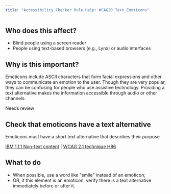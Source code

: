 ```yaml
---
title: "Accessibility Checker Rule Help: WCAG20_Text_Emoticons"
---
```


<div className="toolHelp">
<Row>
<Column colLg={5} colMd={3} colSm={4} className="toolLeft">

## Who does this affect?

* Blind people using a screen reader
* People using text-based browsers (e.g., Lynx) or audio interfaces

## Why is this important?

Emoticons include ASCII characters that form facial expressions and other ways to communicate an emotion to the user. Though they are very popular, they can be confusing for people who use assistive technology. Providing a text alternative makes the information accessible through audio or other channels.

</Column>
<Column colLg={11} colMd={5} colSm={4} className="toolMain">

<div id="locLevel" className="level-violation">Needs review</div>

## Check that emoticons have a text alternative
Emoticons must have a short text alternative that describes their purpose

[IBM 1.1.1 Non-text content](https://www.ibm.com/able/guidelines/ci162/non_text_content.html) | [WCAG 2.1 technique H86](https://www.w3.org/WAI/WCAG21/Techniques/html/H86)

<div id="locSnippet"></div>

## What to do

* When possible, use a word like "smile" instead of an emoticon;
* OR, if this element is an emoticon, verify there is a text alternative immediately before or after it.

</Column>
</Row>
</div>
